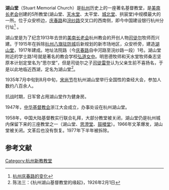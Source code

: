 '''湖山堂'''（Stuart Memorial Church）是[[杭州|杭州]]历史上的一座著名基督教堂，是[[美南长老会|美南长老会]]创建的5所教堂(湖山堂、[[天水堂|天水堂]]、太平堂、[[城北堂|城北堂]]、拱宸堂)中规模最大的一所。位于众安桥边，[[庆春路|庆春路]]和[[浣纱路|浣纱路]]交叉口的西南侧，即今中国建设银行杭州分行址<ref>[http://app.hzxc.gov.cn/mh_template/content_template/article_display.jsp?article_id=20080310000148 杭州庆春路的变化]{{dead link|date=2018年3月 |bot=InternetArchiveBot |fix-attempted=yes }}</ref> 。

湖山堂是为了纪念1913年去世的[[美南长老会|美南长老会]]杭州教会的开创人物[[司徒尔|司徒尔]]牧师而兴建。于1915年在拆除[[杭州驻防城|杭州八旗驻防城]]后新规划的新市场地区，众安桥旁，建造[[湖山堂|湖山堂]]，1917年建成。地址法院路（今[[庆春路|庆春路]]自中河路至浣纱路一段）1号。湖山堂附近的学士路1号就是著名的教会学校[[弘道女中|弘道女中]]。明思德牧师和天水堂牧师桑志坚原本计划定堂名为“思尔堂”，但是司徒尔之子[[司徒雷登|司徒雷登]]认为父亲生前不喜扬名，于是以此地临近西湖，定名为湖山堂<ref>陈法三：《杭州湖山基督教堂的缘起》，1926年2月1日</ref>。

1935年7月中旬到8月中旬，[[宋尚节|宋尚节]]在杭州湖山堂举行全国性的查经大会，参加人数约八百余人。

抗战时期，日军曾占用湖山堂作为健身房。

1947年，[[中华基督教会|中华基督教会]]浙江大会成立，办事处设在杭州湖山堂。

1958年，中国大陆基督教实行联合礼拜，大部分教堂被关闭，湖山堂仍是杭州城内保留下来的三座教堂之一（湖山堂、[[思澄堂|思澄堂]]、[[鼓楼堂|鼓楼堂]]）。1966年文革爆发，湖山堂被关闭。文革后也没有恢复。1977年下半年被拆除。

==参考文献==
<div class="references-small">
<references />
</div>


[[Category:杭州新教教堂|Category:杭州新教教堂]]